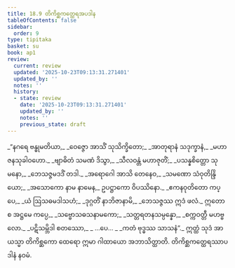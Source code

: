 ```yaml
---
title: 18.9 တိကိစ္ဆကတ္ထေရအပဒါန
tableOfContents: false
sidebar:
  order: 9
type: tipitaka
basket: su
book: ap1
review:
  current: review
  updated: '2025-10-23T09:13:31.271401'
  updated_by: ''
  notes: ''
  history:
  - state: review
    date: '2025-10-23T09:13:31.271401'
    updated_by: ''
    notes: ''
    previous_state: draft
---
```



<ReviewStatus review={frontmatter.review} showDetails={true} />

<HypothesisAnnotation frontmatter={frontmatter} />

<DynamicBreadcrumb />

<Division number="39" book="ap1" e="ch" v="20" p="211">

<Paragraph number="2564" type="verses" book="ap1">
_“နဂရေ ဗန္ဓုမတိယာ,_  
_ဝေဇ္ဇော အာသိံ သုသိက္ခိတော;_  
_အာတုရာနံ သဒုက္ခာနံ,_  
_မဟာဇနသုခါဝဟော._  

</Paragraph>

</Division>
<Division number="40" book="ap1" e="ch" v="20" p="211">

<Paragraph number="2565" type="verses" book="ap1">
_ဗျာဓိတံ သမဏံ ဒိသွာ,_  
_သီလဝန္တံ မဟာဇုတိံ;_  
_ပသန္နစိတ္တော သုမနော,_  
_ဘေသဇ္ဇမဒဒိံ တဒါ._  

</Paragraph>

</Division>
<Division number="41" book="ap1" e="ch" v="20" p="211">

<Paragraph number="2566" type="verses" book="ap1">
_အရောဂေါ အာသိ တေနေဝ,_  
_သမဏော သံဝုတိန္ဒြိယော;_  
_အသောကော နာမ နာမေန,_  
ဥပဋ္ဌာကော ဝိပဿိနော._  

</Paragraph>

</Division>
<Division number="42" book="ap1" e="ch" v="20" p="211">

<Paragraph number="2567" type="verses" book="ap1">
_ဧကနဝုတိတော ကပ္ပေ,_  
_ယံ ဩသဓမဒါသဟံ;_  
_ဒုဂ္ဂတိံ နာဘိဇာနာမိ,_  
_ဘေသဇ္ဇဿ ဣဒံ ဖလံ._  

</Paragraph>

</Division>
<Division number="43" book="ap1" e="ch" v="20" p="211">

<Paragraph number="2568" type="verses" book="ap1">
ဣတော စ အဋ္ဌမေ ကပ္ပေ,_  
_သဗ္ဗောသဓသနာမကော;_  
_သတ္တရတနသမ္ပန္နော,_  
_စက္ကဝတ္တီ မဟဗ္ဗလော._  

</Paragraph>

</Division>
<Division number="44" book="ap1" e="ch" v="20" p="211">

<Paragraph number="2569" type="verses" book="ap1">
_ပဋိသမ္ဘိဒါ စတဿော,_  
_ …ပေ… _  
_ကတံ ဗုဒ္ဓဿ သာသနံ”._  

</Paragraph>

<Paragraph number="2570" book="ap1">
ဣတ္ထံ သုဒံ အာယသ္မာ တိကိစ္ဆကော ထေရော ဣမာ ဂါထာယော အဘာသိတ္ထာတိ.

</Paragraph>
</Division>

<Paragraph number="2571" type="center" book="ap1">
တိကိစ္ဆကတ္ထေရဿာပဒါနံ နဝမံ.
</Paragraph>